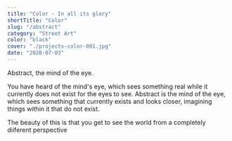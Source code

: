 ```yaml
---
title: "Color - In all its glory"
shortTitle: "Color"
slug: "/abstract"
category: "Street Art"
color: "black"
cover: "./projects-color-001.jpg"
date: "2020-07-03"
---
```


Abstract, the mind of the eye. 

You have heard of the mind's eye, which sees something real while it currently does not exist for the eyes to see. Abstract is the mind of the eye, which sees something that currently exists and looks closer, imagining things within it that do not exist.

The beauty of this is that you get to see the world from a completely diiferent perspective
